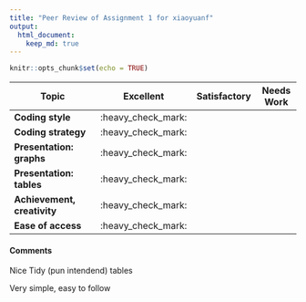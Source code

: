 ```yaml
---
title: "Peer Review of Assignment 1 for xiaoyuanf"
output: 
  html_document:
    keep_md: true 
---
```


```r
knitr::opts_chunk$set(echo = TRUE)
```

|Topic                       |      Excellent     |   Satisfactory    | Needs Work |
-----------------------------|--------------------|-------------------|------------|
|**Coding style**            | :heavy_check_mark: |                   |            |
|**Coding strategy**         | :heavy_check_mark: |                   |            |
|**Presentation: graphs**    | :heavy_check_mark: |                   |            |
|**Presentation: tables**    | :heavy_check_mark: |                   |            |  
|**Achievement, creativity** | :heavy_check_mark: |                   |            |
|**Ease of access**          | :heavy_check_mark: |                   |            |


#### Comments 

Nice Tidy (pun intendend) tables 

Very simple, easy to follow 